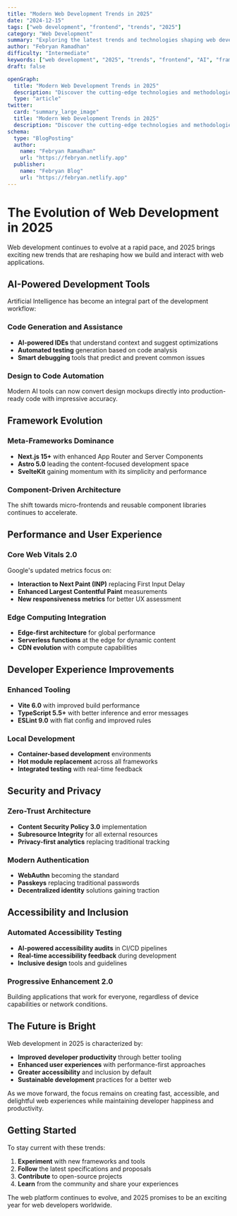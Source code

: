 ```yaml
---
title: "Modern Web Development Trends in 2025"
date: "2024-12-15"
tags: ["web development", "frontend", "trends", "2025"]
category: "Web Development"
summary: "Exploring the latest trends and technologies shaping web development in 2025, from AI integration to new frameworks."
author: "Febryan Ramadhan"
difficulty: "Intermediate"
keywords: ["web development", "2025", "trends", "frontend", "AI", "frameworks"]
draft: false

openGraph:
  title: "Modern Web Development Trends in 2025"
  description: "Discover the cutting-edge technologies and methodologies defining web development in 2025."
  type: "article"
twitter:
  card: "summary_large_image"
  title: "Modern Web Development Trends in 2025"
  description: "Discover the cutting-edge technologies and methodologies defining web development in 2025."
schema:
  type: "BlogPosting"
  author:
    name: "Febryan Ramadhan"
    url: "https://febryan.netlify.app"
  publisher:
    name: "Febryan Blog"
    url: "https://febryan.netlify.app"
---
```


# The Evolution of Web Development in 2025

Web development continues to evolve at a rapid pace, and 2025 brings exciting new trends that are reshaping how we build and interact with web applications.

## AI-Powered Development Tools

Artificial Intelligence has become an integral part of the development workflow:

### Code Generation and Assistance
- **AI-powered IDEs** that understand context and suggest optimizations
- **Automated testing** generation based on code analysis
- **Smart debugging** tools that predict and prevent common issues

### Design to Code Automation
Modern AI tools can now convert design mockups directly into production-ready code with impressive accuracy.

## Framework Evolution

### Meta-Frameworks Dominance
- **Next.js 15+** with enhanced App Router and Server Components
- **Astro 5.0** leading the content-focused development space
- **SvelteKit** gaining momentum with its simplicity and performance

### Component-Driven Architecture
The shift towards micro-frontends and reusable component libraries continues to accelerate.

## Performance and User Experience

### Core Web Vitals 2.0
Google's updated metrics focus on:
- **Interaction to Next Paint (INP)** replacing First Input Delay
- **Enhanced Largest Contentful Paint** measurements
- **New responsiveness metrics** for better UX assessment

### Edge Computing Integration
- **Edge-first architecture** for global performance
- **Serverless functions** at the edge for dynamic content
- **CDN evolution** with compute capabilities

## Developer Experience Improvements

### Enhanced Tooling
- **Vite 6.0** with improved build performance
- **TypeScript 5.5+** with better inference and error messages
- **ESLint 9.0** with flat config and improved rules

### Local Development
- **Container-based development** environments
- **Hot module replacement** across all frameworks
- **Integrated testing** with real-time feedback

## Security and Privacy

### Zero-Trust Architecture
- **Content Security Policy 3.0** implementation
- **Subresource Integrity** for all external resources
- **Privacy-first analytics** replacing traditional tracking

### Modern Authentication
- **WebAuthn** becoming the standard
- **Passkeys** replacing traditional passwords
- **Decentralized identity** solutions gaining traction

## Accessibility and Inclusion

### Automated Accessibility Testing
- **AI-powered accessibility audits** in CI/CD pipelines
- **Real-time accessibility feedback** during development
- **Inclusive design** tools and guidelines

### Progressive Enhancement 2.0
Building applications that work for everyone, regardless of device capabilities or network conditions.

## The Future is Bright

Web development in 2025 is characterized by:
- **Improved developer productivity** through better tooling
- **Enhanced user experiences** with performance-first approaches
- **Greater accessibility** and inclusion by default
- **Sustainable development** practices for a better web

As we move forward, the focus remains on creating fast, accessible, and delightful web experiences while maintaining developer happiness and productivity.

## Getting Started

To stay current with these trends:

1. **Experiment** with new frameworks and tools
2. **Follow** the latest specifications and proposals
3. **Contribute** to open-source projects
4. **Learn** from the community and share your experiences

The web platform continues to evolve, and 2025 promises to be an exciting year for web developers worldwide.
